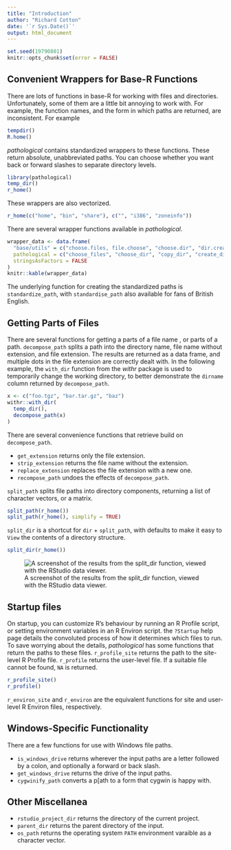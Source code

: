 ```yaml
---
title: "Introduction"
author: "Richard Cotton"
date: '`r Sys.Date()`'
output: html_document
---
```


<!--
%\VignetteEngine{knitr::rmarkdown}
%\VignetteIndexEntry{1. Introduction}
-->

```r
set.seed(19790801)
knitr::opts_chunk$set(error = FALSE)
```

## Convenient Wrappers for Base-R Functions

There are lots of functions in base-R for working with files and directories. Unfortunately, some of them are a little bit annoying to work with.  For example, the function names, and the form in which paths are returned, are inconsistent.  For example

```r
tempdir()
R.home()
```

*pathological* contains standardized wrappers to these functions. These return absolute, unabbreviated paths.  You can choose whether you want back or forward slashes to separate directory levels.

```r
library(pathological)
temp_dir()
r_home()
```

These wrappers are also vectorized.

```r
r_home(c("home", "bin", "share"), c("", "i386", "zoneinfo"))
```

There are several wrapper functions available in *pathological*.

```r
wrapper_data <- data.frame(
  "base/utils" = c("choose.files, file.choose", "choose.dir", "dir.create", "file.create", "file.copy", ".libPaths", "R.home", "Sys.which", "system.file", "tempdir", "tempfile"),
  pathological = c("choose_files", "choose_dir", "copy_dir", "create_dirs", "create_files", "get_libraries", "r_home", "sys_which", "system_file", "temp_dir", "temp_file"),
  stringsAsFactors = FALSE
)
knitr::kable(wrapper_data)
```

The underlying function for creating the standardized paths is `standardize_path`, with `standardise_path` also available for fans of British English.

## Getting Parts of Files

There are several functions for getting a parts of a file name , or parts of a path. `decompose_path` splits a path into the directory name, file name without extension, and file extension.  The results are returned as a data frame, and multiple dots in the file extension are correctly dealt with.  In the following example, the `with_dir` function from the *withr* package is used to temporarily change the working directory, to better demonstrate the `dirname` column returned by `decompose_path`.

```r
x <- c("foo.tgz", "bar.tar.gz", "baz")
withr::with_dir(
  temp_dir(),
  decompose_path(x)
)
```

There are several convenience functions that retrieve build on `decompose_path`.

- `get_extension` returns only the file extension.
- `strip_extension` returns the file name without the extension.
- `replace_extension` replaces the file extension with a new one.
- `recompose_path` undoes the effects of `decompose_path`.

`split_path` splits file paths into directory components, returning a list of character vectors, or a matrix.

```r
split_path(r_home())
split_path(r_home(), simplify = TRUE)
```

`split_dir` is a shortcut for `dir` + `split_path`, with defaults to make it easy to `View` the contents of a directory structure.


```r
split_dir(r_home())
```

![A screenshot of the results from the split_dir function, viewed with the RStudio data viewer.](view_split_dir.png)

## Startup files

On startup, you can customize R's behaviour by running an R Profile script, or setting environment variables in an R Environ script. the `?Startup` help page details the convoluted process of how it determines which files to run.  To save worrying about the details, *pathological* has some functions that return the paths to these files. `r_profile_site` returns the path to the site-level R Profile file.  `r_profile` returns the user-level file.  If a suitable file cannot be found, `NA` is returned.

```r
r_profile_site()
r_profile()
```

`r_environ_site` and `r_environ` are the equivalent functions for site and user-level R Environ files, respectively.

## Windows-Specific Functionality

There are a few functions for use with Windows file paths.

- `is_windows_drive` returns \code{TRUE} wherever the input paths are a letter followed by a colon, and optionally a forward or back slash.
- `get_windows_drive` returns the drive of the input paths.
- `cygwinify_path` converts a p[ath to a form that cygwin is happy with.


## Other Miscellanea

- `rstudio_project_dir` returns the directory of the current project.
- `parent_dir` returns the parent directory of the input.
- `os_path` returns the operating system `PATH` environment varaible as a character vector.
